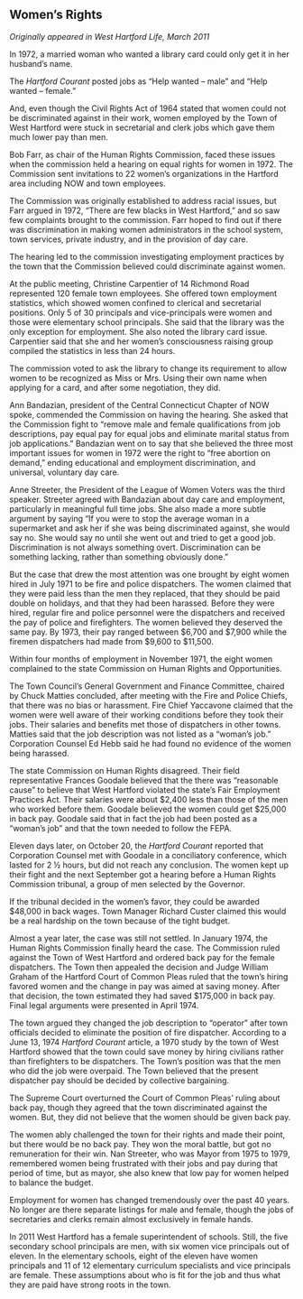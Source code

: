 ## Women’s Rights {-}

*Originally appeared in West Hartford Life, March 2011*

In 1972, a married woman who wanted a library card could only get it in her husband’s name.

The *Hartford Courant* posted jobs as “Help wanted – male” and “Help wanted – female.”

And, even though the Civil Rights Act of 1964 stated that women could not be discriminated against in their work, women employed by the Town of West Hartford were stuck in secretarial and clerk jobs which gave them much lower pay than men.

Bob Farr, as chair of the Human Rights Commission, faced these issues when the commission held a hearing on equal rights for women in 1972. The Commission sent invitations to 22 women’s organizations in the Hartford area including NOW and town employees.

The Commission was originally established to address racial issues, but Farr argued in 1972, “There are few blacks in West Hartford,” and so saw few complaints brought to the commission. Farr hoped to find out if there was discrimination in making women administrators in the school system, town services, private industry, and in the provision of day care.

The hearing led to the commission investigating employment practices by the town that the Commission believed could discriminate against women.

At the public meeting, Christine Carpentier of 14 Richmond Road represented 120 female town employees. She offered town employment statistics, which showed women confined to clerical and secretarial positions. Only 5 of 30 principals and vice-principals were women and those were elementary school principals. She said that the library was the only exception for employment. She also noted the library card issue. Carpentier said that she and her women’s consciousness raising group compiled the statistics in less than 24 hours.

The commission voted to ask the library to change its requirement to allow women to be recognized as Miss or Mrs. Using their own name when applying for a card, and after some negotiation, they did.

Ann Bandazian, president of the Central Connecticut Chapter of NOW spoke, commended the Commission on having the hearing. She asked that the Commission fight to “remove male and female qualifications from job descriptions, pay equal pay for equal jobs and eliminate marital status from job applications.” Bandazian went on to say that she believed the three most important issues for women in 1972 were the right to “free abortion on demand,” ending educational and employment discrimination, and universal, voluntary day care.

Anne Streeter, the President of the League of Women Voters was the third speaker. Streeter agreed with Bandazian about day care and employment, particularly in meaningful full time jobs. She also made a more subtle argument by saying “If you were to stop the average woman in a supermarket and ask her if she was being discriminated against, she would say no. She would say no until she went out and tried to get a good job. Discrimination is not always something overt. Discrimination can be something lacking, rather than something obviously done.”

But the case that drew the most attention was one brought by eight women hired in July 1971 to be fire and police dispatchers. The women claimed that they were paid less than the men they replaced, that they should be paid double on holidays, and that they had been harassed. Before they were hired, regular fire and police personnel were the dispatchers and received the pay of police and firefighters. The women believed they deserved the same pay. By 1973, their pay ranged between $6,700 and $7,900 while the firemen dispatchers had made from $9,600 to $11,500.

Within four months of employment in November 1971, the eight women complained to the state Commission on Human Rights and Opportunities.

The Town Council’s General Government and Finance Committee, chaired by Chuck Matties concluded, after meeting with the Fire and Police Chiefs, that there was no bias or harassment. Fire Chief Yaccavone claimed that the women were well aware of their working conditions before they took their jobs. Their salaries and benefits met those of dispatchers in other towns. Matties said that the job description was not listed as a “woman’s job.” Corporation Counsel Ed Hebb said he had found no evidence of the women being harassed.

The state Commission on Human Rights disagreed. Their field representative Frances Goodale believed that the there was “reasonable cause" to believe that West Hartford violated the state's Fair Employment Practices Act. Their salaries were about $2,400 less than those of the men who worked before them. Goodale believed the women could get $25,000 in back pay. Goodale said that in fact the job had been posted as a “woman’s job” and that the town needed to follow the FEPA.

Eleven days later, on October 20, the *Hartford Courant* reported that Corporation Counsel met with Goodale in a conciliatory conference, which lasted for 2 ½ hours, but did not reach any conclusion. The women kept up their fight and the next September got a hearing before a Human Rights Commission tribunal, a group of men selected by the Governor.

If the tribunal decided in the women’s favor, they could be awarded $48,000 in back wages. Town Manager Richard Custer claimed this would be a real hardship on the town because of the tight budget.

Almost a year later, the case was still not settled. In January 1974, the Human Rights Commission finally heard the case. The Commission ruled against the Town of West Hartford and ordered back pay for the female dispatchers. The Town then appealed the decision and Judge William Graham of the Hartford Court of Common Pleas ruled that the town’s hiring favored women and the change in pay was aimed at saving money. After that decision, the town estimated they had saved $175,000 in back pay. Final legal arguments were presented in April 1974.

The town argued they changed the job description to "operator" after town officials decided to eliminate the position of fire dispatcher. According to a June 13, 1974 *Hartford Courant* article, a 1970 study by the town of West Hartford showed that the town could save money by hiring civilians rather than firefighters to be dispatchers. The Town’s position was that the men who did the job were overpaid. The Town believed that the present dispatcher pay should be decided by collective bargaining.

The Supreme Court overturned the Court of Common Pleas’ ruling about back pay, though they agreed that the town discriminated against the women. But, they did not believe that the women should be given back pay.

The women ably challenged the town for their rights and made their point, but there would be no back pay. They won the moral battle, but got no remuneration for their win. Nan Streeter, who was Mayor from 1975 to 1979, remembered women being frustrated with their jobs and pay during that period of time, but as mayor, she also knew that low pay for women helped to balance the budget.

Employment for women has changed tremendously over the past 40 years. No longer are there separate listings for male and female, though the jobs of secretaries and clerks remain almost exclusively in female hands.

In 2011 West Hartford has a female superintendent of schools. Still, the five secondary school principals are men, with six women vice principals out of eleven. In the elementary schools, eight of the eleven have women principals and 11 of 12 elementary curriculum specialists and vice principals are female. These assumptions about who is fit for the job and thus what they are paid have strong roots in the town.
